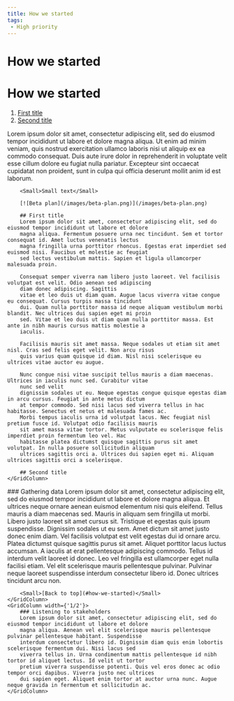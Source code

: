 ```yaml
---
title: How we started
tags:
 - High priority
---
```

# How we started

# How we started

1. [First title](#first-title)
2. [Second title](#second-title)
<GridRow>
    <GridColumn width={'full'}>
        Lorem ipsum dolor sit amet, consectetur adipiscing elit, sed do eiusmod tempor incididunt ut labore et dolore
        magna aliqua. Ut enim ad minim veniam, quis nostrud exercitation ullamco laboris nisi ut aliquip ex ea commodo
        consequat. Duis aute irure dolor in reprehenderit in voluptate velit esse cillum dolore eu fugiat nulla
        pariatur. Excepteur sint occaecat cupidatat non proident, sunt in culpa qui officia deserunt mollit anim id est
        laborum.

        <Small>Small text</Small>

        [![Beta plan](/images/beta-plan.png)](/images/beta-plan.png)

        ## First title
        Lorem ipsum dolor sit amet, consectetur adipiscing elit, sed do eiusmod tempor incididunt ut labore et dolore
        magna aliqua. Fermentum posuere urna nec tincidunt. Sem et tortor consequat id. Amet luctus venenatis lectus
        magna fringilla urna porttitor rhoncus. Egestas erat imperdiet sed euismod nisi. Faucibus et molestie ac feugiat
        sed lectus vestibulum mattis. Sapien et ligula ullamcorper malesuada proin.

        Consequat semper viverra nam libero justo laoreet. Vel facilisis volutpat est velit. Odio aenean sed adipiscing
        diam donec adipiscing. Sagittis
        vitae et leo duis ut diam quam. Augue lacus viverra vitae congue eu consequat. Cursus turpis massa tincidunt
        dui. Quam nulla porttitor massa id neque aliquam vestibulum morbi blandit. Nec ultrices dui sapien eget mi proin
        sed. Vitae et leo duis ut diam quam nulla porttitor massa. Est ante in nibh mauris cursus mattis molestie a
        iaculis.

        Facilisis mauris sit amet massa. Neque sodales ut etiam sit amet nisl. Cras sed felis eget velit. Non arcu risus
        quis varius quam quisque id diam. Nisl nisi scelerisque eu ultrices vitae auctor eu augue.

        Nunc congue nisi vitae suscipit tellus mauris a diam maecenas. Ultrices in iaculis nunc sed. Curabitur vitae
        nunc sed velit
        dignissim sodales ut eu. Neque egestas congue quisque egestas diam in arcu cursus. Feugiat in ante metus dictum
        at tempor commodo. Sed nisi lacus sed viverra tellus in hac habitasse. Senectus et netus et malesuada fames ac.
        Morbi tempus iaculis urna id volutpat lacus. Nec feugiat nisl pretium fusce id. Volutpat odio facilisis mauris
        sit amet massa vitae tortor. Metus vulputate eu scelerisque felis imperdiet proin fermentum leo vel. Hac
        habitasse platea dictumst quisque sagittis purus sit amet volutpat. In nulla posuere sollicitudin aliquam
        ultrices sagittis orci a. Ultrices dui sapien eget mi. Aliquam ultrices sagittis orci a scelerisque.

        ## Second title
    </GridColumn>
</GridRow>
<GridRow>
    <GridColumn width={'1/2'}>
        ### Gathering data
        Lorem ipsum dolor sit amet, consectetur adipiscing elit, sed do eiusmod tempor incididunt ut labore et dolore
        magna aliqua. Et ultrices neque ornare aenean euismod elementum nisi quis eleifend. Tellus mauris a diam
        maecenas sed. Mauris in aliquam sem fringilla ut morbi. Libero justo laoreet sit amet cursus sit. Tristique et
        egestas quis ipsum suspendisse. Dignissim sodales ut eu sem. Amet dictum sit amet justo donec enim diam. Vel
        facilisis volutpat est velit egestas dui id ornare arcu. Platea dictumst quisque sagittis purus sit amet.
        Aliquet porttitor lacus luctus accumsan. A iaculis at erat pellentesque adipiscing commodo. Tellus id interdum
        velit laoreet id donec. Leo vel fringilla est ullamcorper eget nulla facilisi etiam. Vel elit scelerisque mauris
        pellentesque pulvinar. Pulvinar neque laoreet suspendisse interdum consectetur libero id. Donec ultrices
        tincidunt arcu non.

        <Small>[Back to top](#how-we-started)</Small>
    </GridColumn>
    <GridColumn width={'1/2'}>
        ### Listening to stakeholders
        Lorem ipsum dolor sit amet, consectetur adipiscing elit, sed do eiusmod tempor incididunt ut labore et dolore
        magna aliqua. Aenean vel elit scelerisque mauris pellentesque pulvinar pellentesque habitant. Suspendisse
        interdum consectetur libero id. Dignissim diam quis enim lobortis scelerisque fermentum dui. Nisi lacus sed
        viverra tellus in. Urna condimentum mattis pellentesque id nibh tortor id aliquet lectus. Id velit ut tortor
        pretium viverra suspendisse potenti. Quis vel eros donec ac odio tempor orci dapibus. Viverra justo nec ultrices
        dui sapien eget. Aliquet enim tortor at auctor urna nunc. Augue neque gravida in fermentum et sollicitudin ac.
    </GridColumn>
</GridRow>
